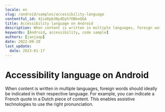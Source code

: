 ```yaml
---
locale: en
slug: /android/samples/accessibility-language
contentful_id: 42ieDpb3NydDyhfOBbeQGA
title: Accessibility language on Android
description: When content is written in multiple languages, foreign words should ideally be indicated in their respective language.
keywords: [Android, accessibility, code sample]
authors: [janjaap]
date: 2022-09-20
last_update:
  date: 2023-01-17
---
```


# Accessibility language on Android

When content is written in multiple languages, foreign words should ideally be indicated in their respective language. For example, you can indicate a French quote in a Dutch piece of content. This enables assistive technologies to use the right pronunciation.

<CodeSample id="accessibility-language" locale="en" platform="android"/>
